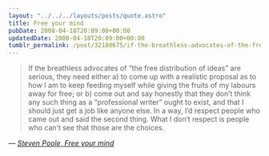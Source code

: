 ```yaml
---
layout: "../../../layouts/posts/quote.astro"
title: Free your mind
pubDate: 2008-04-18T20:09:00+00:00
updatedDate: 2008-04-18T20:09:00+00:00
tumblr_permalink: /post/32180675/if-the-breathless-advocates-of-the-free
---
```


> If the breathless advocates of “the free distribution of ideas” are serious, they need either a) to come up with a realistic proposal as to how I am to keep feeding myself while giving the fruits of my labours away for free; or b) come out and say honestly that they don’t think any such thing as a “professional writer” ought to exist, and that I should just get a job like anyone else. In a way, I’d respect people who came out and said the second thing. What I don’t respect is people who can’t see that those are the choices.

— <cite>[Steven Poole, _Free your mind_](http://stevenpoole.net/blog/free-your-mind/)</cite>
